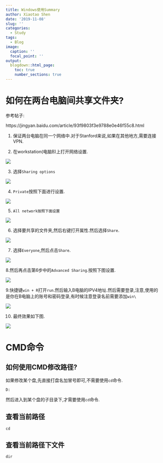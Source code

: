 ---
title: Windows使用Summary
author: Xiaotao Shen
date: '2019-11-08'
slug: ''
categories:
  - Study
tags:
  - Blog
image:
  caption: ''
  focal_point: ''
output:
  blogdown::html_page:
    toc: true
    number_sections: true
---

# 如何在两台电脑间共享文件夹?

参考帖子:

https://jingyan.baidu.com/article/93f9803f3e9788e0e46f55c8.html

1. 保证两台电脑在同一个网络中.对于Stanford来说,如果在其他地方,需要连接VPN.

2. 在workstation(电脑B)上打开网络设置.

![](./figure1.png)

3. 选择`Sharing options`

![](./figure2.png)

4. `Private`按照下面进行设置.

![](./figure3.png)

5. `All network按照下面设置`

![](./figure4.png)

6. 选择要共享的文件夹,然后右键打开属性.然后选择`Share`.

![](./figure5.png)

7. 选择`Everyone`,然后点击`Share`.

![](./figure6.png)

8.然后再点击第6步中的`Advanced Sharing`.按照下图设置.

![](./figure7.png)

9.快捷键`win + R`打开`run`.然后输入B电脑的IPV4地址.然后需要登录,注意,使用的是你在B电脑上的账号和密码登录,有时候注意登录名前需要添加`win\`

![](./figure8.png)

10. 最终效果如下图.

![](./figure9.png)

# CMD命令

## 如何使用CMD修改路径?

如果修改某个盘,先直接打盘名加冒号即可,不需要使用`cd`命令.

```
D:
```

然后进入到某个盘的子目录下,才需要使用`cd`命令.

## 查看当前路径

```
cd
```

## 查看当前路径下文件

```
dir
```